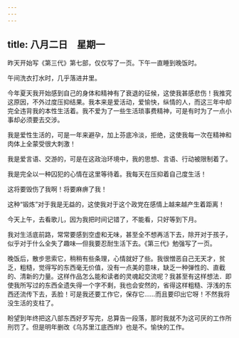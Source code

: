 ```yaml
---
---
---
```

title: 八月二日　星期一
---




昨天开始写《第三代》第七部，仅仅写了一页。下午一直睡到晚饭时。

午间洗衣打水时，几乎落进井里。

今年夏天我开始感到自己的身体和精神有了衰退的征候，这使我甚感悲伤！我推究这原因，不外过度压抑结果。我本来是爱活动，爱愉快，纵情的人，而这三年中却完全违背我的本性生活着。我不爱为了一些生活琐事费精神，可是有时为了一点小事却必须要去交涉。

我是爱性生活的，可是一年来避孕，加上芬底冷淡，拒绝，这使我每一次在精神和肉体上全蒙受很大刺激！

我是爱言语、交游的，可是在这政治环境中，我的思想、言语、行动被限制着了。

我是完全以一种囚犯的心情在这里等待着。我每天在压抑着自己度生活！

这将要毁伤了我啊！将要麻痹了我！

这种“锻炼”对于我是无益的，这使我对于这个政党在感情上越来越产生着距离！

今天上午，去看歌儿，因为我把时间记错了，不能看，只好等到下月。

我对生活底前路，常常要感到空虚和无味，甚至全不想再活下去，除开对于孩子，似乎对于什么全失了趣味―但我要忍耐生活下去。《第三代》勉强写了一页。

晚饭后，散步思索它，稍稍有些条理，心情就好了些。我很憎恶自己无天才，贫乏，粗糙，觉得写的东西毫无价值，没有一点美的意味，缺乏一种弹性的、直截的、清新的力量。这样作品怎么能和读者的灵魂起交流呢？我甚至有这样想法．即使我所写过的东西全遗失得一个字不剩，我也会安然的，省得这样粗糙、浮浅的东西还流传下去，丢脸！可是我还要工作它，保存它……而且要印出它呀！不然我将没生活的支柱了。

盼望到年终把这八部东西好歹写完，总算告一段落，那时我就不为这可厌的工作所刑罚了。但是明年删改《乌苏里江底西岸》也是不。愉快的工作。